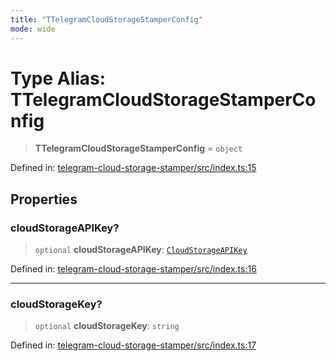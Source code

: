 ```yaml
---
title: "TTelegramCloudStorageStamperConfig"
mode: wide
---
```

  
# Type Alias: TTelegramCloudStorageStamperConfig

> **TTelegramCloudStorageStamperConfig** = `object`

Defined in: [telegram-cloud-storage-stamper/src/index.ts:15](https://github.com/tkhq/sdk/blob/main/packages/telegram-cloud-storage-stamper/src/index.ts#L15)

## Properties

### cloudStorageAPIKey?

> `optional` **cloudStorageAPIKey**: [`CloudStorageAPIKey`](../CloudStorageAPIKey/readme)

Defined in: [telegram-cloud-storage-stamper/src/index.ts:16](https://github.com/tkhq/sdk/blob/main/packages/telegram-cloud-storage-stamper/src/index.ts#L16)

***

### cloudStorageKey?

> `optional` **cloudStorageKey**: `string`

Defined in: [telegram-cloud-storage-stamper/src/index.ts:17](https://github.com/tkhq/sdk/blob/main/packages/telegram-cloud-storage-stamper/src/index.ts#L17)
